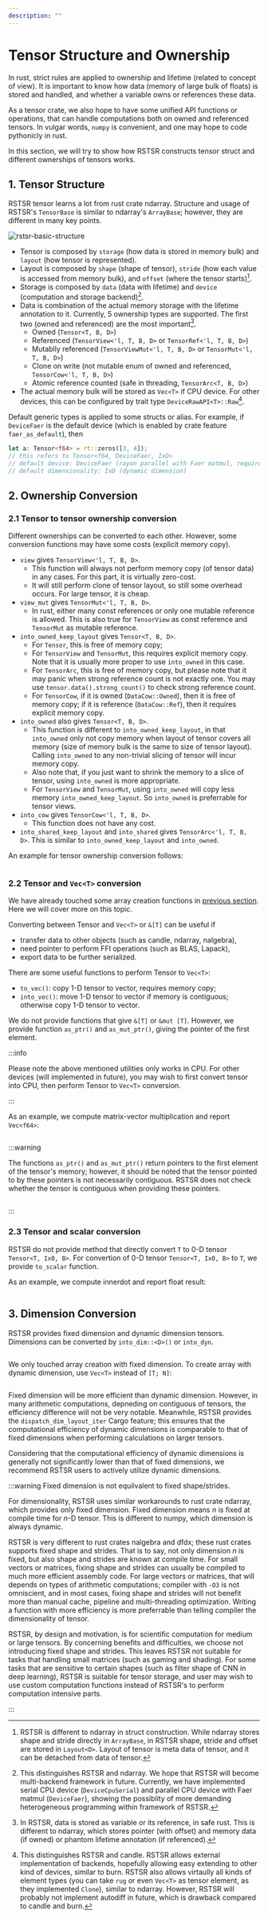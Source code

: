 ```yaml
---
description: ""
---
```


# Tensor Structure and Ownership

In rust, strict rules are applied to ownership and lifetime (related to concept of view).
It is important to know how data (memory of large bulk of floats) is stored and handled, and whether a variable owns or references these data.

As a tensor crate, we also hope to have some unified API functions or operations, that can handle computations both on owned and referenced tensors.
In vulgar words, `numpy` is convenient, and one may hope to code pythonicly in rust.

In this section, we will try to show how RSTSR constructs tensor struct and different ownerships of tensors works.

## 1. Tensor Structure

RSTSR tensor learns a lot from rust crate ndarray.
Structure and usage of RSTSR's `TensorBase` is similar to ndarray's `ArrayBase`; however, they are different in many key points.

![rstsr-basic-structure](../assets/rstsr-basic-structure.png)

- Tensor is composed by `storage` (how data is stored in memory bulk) and `layout` (how tensor is represented).
- Layout is composed by `shape` (shape of tensor), `stride` (how each value is accessed from memory bulk), and `offset` (where the tensor starts)[^1].
- Storage is composed by `data` (data with lifetime) and `device` (computation and storage backend)[^2].
- Data is combination of the actual memory storage with the lifetime annotation to it.
  Currently, 5 ownership types are supported. The first two (owned and referenced) are the most important[^3].
    - Owned (`Tensor<T, B, D>`)
    - Referenced (`TensorView<'l, T, B, D>` or `TensorRef<'l, T, B, D>`)
    - Mutablly referenced (`TensorViewMut<'l, T, B, D>` or `TensorMut<'l, T, B, D>`)
    - Clone on write (not mutable enum of owned and referenced, `TensorCow<'l, T, B, D>`)
    - Atomic reference counted (safe in threading, `TensorArc<T, B, D>`)
- The actual memory bulk will be stored as `Vec<T>` if CPU device. For other devices, this can be configured by trait type `DeviceRawAPI<T>::Raw`[^4].

Default generic types is applied to some structs or alias. For example, if `DeviceFaer` is the default device (which is enabled by crate feature `faer_as_default`), then
```rust
let a: Tensor<f64> = rt::zeros([3, 4]);
// this refers to Tensor<f64, DeviceFaer, IxD>
// default device: DeviceFaer (rayon parallel with Faer matmul, requires feature `faer_as_default`)
// default dimensionality: IxD (dynamic dimension)
```

[^1]: RSTSR is different to ndarray in struct construction.
      While ndarray stores shape and stride directly in `ArrayBase`, in RSTSR shape, stride and offset are stored in `Layout<D>`.
      Layout of tensor is meta data of tensor, and it can be detached from data of tensor.

[^2]: This distinguishes RSTSR and ndarray.
      We hope that RSTSR will become multi-backend framework in future.
      Currently, we have implemented serial CPU device (`DeviceCpuSerial`) and parallel CPU device with Faer matmul (`DeviceFaer`),
      showing the possiblity of more demanding heterogeneous programming within framework of RSTSR.

[^3]: In RSTSR, data is stored as variable or its reference, in safe rust.
      This is different to ndarray, which stores pointer (with offset) and memory data (if owned) or phantom lifetime annotation (if referenced).

[^4]: This distinguishes RSTSR and candle.
      RSTSR allows external implementation of backends, hopefully allowing easy extending to other kind of devices, similar to burn.
      RSTSR also allows virtaully all kinds of element types (you can take `rug` or even `Vec<T>` as tensor element, as they implemented `Clone`), similar to ndarray.
      However, RSTSR will probably not implement autodiff in future, which is drawback compared to candle and burn.

## 2. Ownership Conversion

### 2.1 Tensor to tensor ownership conversion

Different ownerships can be converted to each other. However, some conversion functions may have some costs (explicit memory copy).

- `view` gives `TensorView<'l, T, B, D>`.
    - This function will always not perform memory copy (of tensor data) in any cases. For this part, it is virtually zero-cost.
    - It will still perform clone of tensor layout, so still some overhead occurs. For large tensor, it is cheap.
- `view_mut` gives `TensorMut<'l, T, B, D>`.
    - In rust, either many const references or only one mutable reference is allowed.
      This is also true for `TensorView` as const reference and `TensorMut` as mutable reference.
- `into_owned_keep_layout` gives `Tensor<T, B, D>`.
    - For `Tensor`, this is free of memory copy;
    - For `TensorView` and `TensorMut`, this requires explicit memory copy. Note that it is usually more proper to use `into_owned` in this case.
    - For `TensorArc`, this is free of memory copy, but please note that it may panic when strong reference count is not exactly one.
      You may use `tensor.data().strong_count()` to check strong reference count.
    - For `TensorCow`, if it is owned (`DataCow::Owned`), then it is free of memory copy; if it is reference (`DataCow::Ref`), then it requires explicit memory copy.
- `into_owned` also gives `Tensor<T, B, D>`.
    - This function is different to `into_owned_keep_layout`, in that `into_owned` only not copy memory when layout of tensor covers all memory (size of memory bulk is the same to size of tensor layout). Calling `into_owned` to any non-trivial slicing of tensor will incur memory copy.
    - Also note that, if you just want to shrink the memory to a slice of tensor, using `into_owned` is more appropriate.
    - For `TensorView` and `TensorMut`, using `into_owned` will copy less memory `into_owned_keep_layout`. So `into_owned` is preferrable for tensor views.
- `into_cow` gives `TensorCow<'l, T, B, D>`.
    - This function does not have any cost.
- `into_shared_keep_layout` and `into_shared` gives `TensorArc<'l, T, B, D>`. This is similar to `into_owned_keep_layout` and `into_owned`.

An example for tensor ownership conversion follows:

```rust file=../../listings/features-default/tests/structure_and_ownership.rs anchor=tensor_ownership
```

### 2.2 Tensor and `Vec<T>` conversion

We have already touched some array creation functions in [previous section](tensor_creation#2-converting-rust-slices-to-rstsr-tensorview). 
Here we will cover more on this topic.

Converting between Tensor and `Vec<T>` or `&[T]` can be useful if
- transfer data to other objects (such as candle, ndarray, nalgebra),
- need pointer to perform FFI operations (such as BLAS, Lapack),
- export data to be further serialized.

There are some useful functions to perform Tensor to `Vec<T>`:
- `to_vec()`: copy 1-D tensor to vector, requires memory copy;
- `into_vec()`: move 1-D tensor to vector if memory is contiguous; otherwise copy 1-D tensor to vector.

We do not provide functions that give `&[T]` or `&mut [T]`.
However, we provide function `as_ptr()` and `as_mut_ptr()`, giving the pointer of the first element.

:::info

Please note the above mentioned utilities only works in CPU.
For other devices (will implemented in future), you may wish to first convert tensor into CPU, then perform Tensor to `Vec<T>` conversion.

:::

As an example, we compute matrix-vector multiplication and report `Vec<f64>`:

```rust file=../../listings/features-default/tests/structure_and_ownership.rs anchor=to_vec
```

:::warning

The functions `as_ptr()` and `as_mut_ptr()` return pointers to the first element of the tensor's memory; however, it should be noted that the tensor pointed to by these pointers is not necessarily contiguous. RSTSR does not check whether the tensor is contiguous when providing these pointers.

```rust file=../../listings/features-default/tests/structure_and_ownership.rs anchor=as_ptr_additional
```

:::

### 2.3 Tensor and scalar conversion

RSTSR do not provide method that directly convert `T` to 0-D tensor `Tensor<T, Ix0, B>`.
For convertion of 0-D tensor `Tensor<T, Ix0, B>` to `T`, we provide `to_scalar` function.

As an example, we compute innerdot and report float result:

```rust file=../../listings/features-default/tests/structure_and_ownership.rs anchor=to_scalar
```

## 3. Dimension Conversion

RSTSR provides fixed dimension and dynamic dimension tensors. Dimensions can be converted by `into_dim::<D>()` or `into_dyn`.

```rust file=../../listings/features-default/tests/structure_and_ownership.rs anchor=dim_conversion
```

We only touched array creation with fixed dimension. To create array with dynamic dimension, use `Vec<T>` instead of `[T; N]`:

```rust file=../../listings/features-default/tests/structure_and_ownership.rs anchor=dyn_dim_construct
```

Fixed dimension will be more efficient than dynamic dimension. However, in many arithmetic computations, depneding on contiguous of tensors, the efficiency difference will not be very notable. Meanwhile, RSTSR provides the `dispatch_dim_layout_iter` Cargo feature; this ensures that the computational efficiency of dynamic dimensions is comparable to that of fixed dimensions when performing calculations on larger tensors.

Considering that the computational efficiency of dynamic dimensions is generally not significantly lower than that of fixed dimensions, we recommend RSTSR users to actively utilize dynamic dimensions.

:::warning Fixed dimension is not equilvalent to fixed shape/strides.

For dimensionality, RSTSR uses similar workarounds to rust crate ndarray, which provides only fixed dimension.
Fixed dimension means $n$ is fixed at compile time for $n$-D tensor. This is different to numpy, which dimension is always dynamic.

RSTSR is very different to rust crates nalgebra and dfdx; these rust crates supports fixed shape and strides.
That is to say, not only dimension $n$ is fixed, but also shape and strides are known at compile time.
For small vectors or matrices, fixing shape and strides can usually be compiled to much more efficient assembly code.
For large vectors or matrices, that will depends on types of arithmetic computations;
compiler with `-O3` is not omniscient, and in most cases, fixing shape and strides will not benefit more than manual cache, pipeline and multi-threading optimization.
Writing a function with more efficiency is more preferrable than telling compiler the dimensionality of tensor.

RSTSR, by design and motivation, is for scientific computation for medium or large tensors.
By concerning benefits and difficulties, we choose not introducing fixed shape and strides.
This leaves RSTSR not suitable for tasks that handling small matrices (such as gaming and shading).
For some tasks that are sensitive to certain shapes (such as filter shape of CNN in deep learning), RSTSR is suitable for tensor storage, and user may wish to use custom computation functions instead of RSTSR's to perform computation intensive parts.

:::
